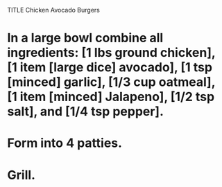 TITLE Chicken Avocado Burgers

# In a large bowl combine all ingredients: [1 lbs ground chicken], [1 item [large dice] avocado], [1 tsp [minced] garlic], [1/3 cup oatmeal], [1 item [minced] Jalapeno], [1/2 tsp salt], and [1/4 tsp pepper].
# Form into 4 patties.
# Grill.
